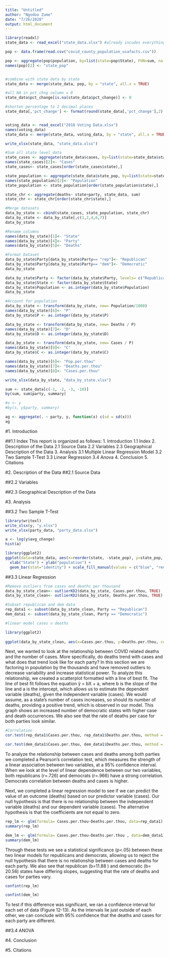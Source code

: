 ---
title: "Untitled"
author: "Ngodoo Zume"
date: "7/26/2020"
output: html_document
---
```{r, include=FALSE}
library(readxl)
state_data <- read_excel("state_data.xlsx") #already incudes everything below

pop <- data.frame(read.csv("covid_county_population_usafacts.csv"))

pop <- aggregate(pop$population, by=list(state=pop$State), FUN=sum, na.rm=TRUE)
names(pop)[2] <- "state_pop"


#combine with state data by state
state_data <- merge(state_data, pop, by = "state", all.x = TRUE)

#all NA in pct_chng column = 0 
state_data$pct_change[is.na(state_data$pct_change)] <- 0

#shorten percentage to 2 decimal places
state_data[,'pct_change'] <- format(round(state_data[,'pct_change'],2),nsmall=2)


voting_data <- read_excel("2018 Voting Data.xlsx")
names(voting_data)
state_data <- merge(state_data, voting_data, by = "state", all.x = TRUE)

write_xlsx(state_data, "state_data.xlsx")

#Sum all state level data  
state_cases <- aggregate(state_data$cases, by=list(state=state_data$state), FUN=sum)
names(state_cases)[2]<- "Cases"
state_cases<- state_cases[order(state_cases$state),]

state_population <- aggregate(state_data$state_pop, by=list(state=state_data$state), FUN=mean)
names(state_population)[2]<- "Population"
state_population <- state_population[order(state_population$state),]

state_chr <- aggregate(deaths~ state+party, state_data, sum)
state_chr <- state_chr[order(state_chr$state),]

#Merge datasets 
data_by_state <- cbind(state_cases, state_population, state_chr)
data_by_state <- data_by_state[,c(1,2,4,6,7)]
data_by_state

#Rename columns
names(data_by_state)[1]<- "State"
names(data_by_state)[4]<- "Party"
names(data_by_state)[5]<- "Deaths"

#Format Dataset
data_by_state$Party[data_by_state$Party== "rep"]<- "Republican"
data_by_state$Party[data_by_state$Party== "dem"]<- "Democratic"
data_by_state

data_by_state$Party <- factor(data_by_state$Party, levels= c("Republican", "Democratic"))
data_by_state$State <- factor(data_by_state$State)
data_by_state$Population <- as.integer(data_by_state$Population)
data_by_state

#Account for population
data_by_state <- transform(data_by_state, new= Population/1000)
names(data_by_state)[6]<- "P"
data_by_state$P <- as.integer(data_by_state$P)

data_by_state <- transform(data_by_state, new= Deaths / P)
names(data_by_state)[7]<- "D"
data_by_state$D <- as.integer(data_by_state$D)

data_by_state <- transform(data_by_state, new= Cases / P)
names(data_by_state)[8]<- "C"
data_by_state$C <- as.integer(data_by_state$C)

names(data_by_state)[6]<- "Pop.per.thou"
names(data_by_state)[7]<- "Deaths.per.thou"
names(data_by_state)[8]<- "Cases.per.thou"

write_xlsx(data_by_state, "data_by_state.xlsx")
```

```{r, include=FALSE}
sum <- state_data[c(-1, -2, -3, -10)]
by(sum, sum$party, summary)
```
```{r, include= FALSE}
#s <- y
#by(s, y$party, summary)

ag <- aggregate(. ~ party, y, function(x) c(sd = sd(x)))
ag
```

#1. Introduction


##1.1 Index
This report is organized as follows: 
1. Introduction
1.1 Index
2. Description of the Data
2.1 Source Data
2.2 Variables
2.3 Geographical Description of the Data
3. Analysis
3.1 Multiple Linear Regression Model
3.2 Two Sample T-Test
3.3 Linear Regression 
3.4 Anova 
4. Conclusion
5. Citations

#2. Description of the Data 
##2.1 Source Data

##2.2 Variables

##2.3 Geographical Description of the Data 

#3. Analysis

##3.2 Two Sample T-Test

```{r}
library(writexl)
write_xlsx(y, "y.xlsx")
write_xlsx(party_data, "party_data.xlsx")
```
```{r}
a <- log(y$avg_change)
hist(a)
```
```{r}
library(ggplot2)
ggplot(data=state_data, aes(x=reorder(state, -state_pop), y=state_pop, fill=party)) + ggtitle("state population") +
  xlab("State") + ylab("population") +
  geom_bar(stat="identity") + scale_fill_manual(values = c("blue", "red")) + theme(axis.text.x=element_text(angle=90, hjust=1), plot.title = element_text(hjust = 0.5,  size=14, face="bold"))
```

##3.3 Linear Regression 
```{r, include=FALSE}
#Remove outliers from cases and deaths per thousand 
data_by_state_clean<- outlierKD2(data_by_state, Cases.per.thou, TRUE)
data_by_state_clean<- outlierKD2(data_by_state, Deaths.per.thou, TRUE)
```
```{r, include=FALSE}
#Subset republican and dem data 
rep_data1 <- subset(data_by_state_clean, Party == "Republican")
dem_data1 <- subset(data_by_state_clean, Party == "Democratic")
```
```{r}
#linear model cases v deaths

library(ggplot2)
 
ggplot(data_by_state_clean, aes(x=Cases.per.thou, y=Deaths.per.thou, color=Party))+ geom_point()+labs(title="Scatterplot", subtitle = "Deaths vs Cases", x= "Cases (per 1,000)", y= "Deaths (per 1,000)") +geom_smooth(method = "lm" )+ scale_color_manual(values=c("red", "blue"))+ xlim(c(0,850))+ ylim(c(0,50))

```
Next, we wanted to look at the relationship between COVID related deaths and the number of cases. More specifically, do deaths trend with cases and what does that trend look like for each party? In this section we are factoring in population by the thousands and have removed outliers to decrease variability and increase statistical power. To analyze this relationship, we created a scatterplot formatted with a line of best fit. The line of best fit follows the equation ŷ = bX + a, where b is the slope of the line and a is the intercept, which allows us to estimate the dependent variable (deaths), given the independent variable (cases). We would assume, as a state’s number of cases  increases, so should its number of deaths, providing a positive trend, which is observed in our model. This graph shows an increased number of democratic states with higher case and death occurrences. We also see that the rate of deaths per case for both parties look similar. 

```{r}
#Correlation
cor.test(rep_data1$Cases.per.thou, rep_data1$Deaths.per.thou, method = "pearson", conf.level = 0.95)
```
```{r}
cor.test(dem_data1$Cases.per.thou, dem_data1$Deaths.per.thou, method = "pearson", conf.level = 0.95)
```
To analyze the relationship between cases and deaths among both parties we completed a Pearson's correlation test, which measures the strength of a linear association between two variables, at a 95% confidence interval. When we look at the level of linear dependence between our two variables, both republicans (r=.726) and democrats (r=.966) have a strong correlation. Democrats correlation between deaths and cases is higher. 

Next, we completed a linear regression model to see if we can predict the value of an outcome (deaths) based on our predictor variable (cases). Our null hypothesis is that there is no relationship between the independent variable (deaths) and our dependent variable (cases). The alternative hypothesis is that the coefficients are not equal to zero.

```{r}
rep_lm <- glm(formula= Cases.per.thou~Deaths.per.thou, data=rep_data1)
summary(rep_lm)
```
```{r}
dem_lm <- glm(formula= Cases.per.thou~Deaths.per.thou , data=dem_data1)
summary(dem_lm)
```
Through these tests we see a statistical significance (p<.05) between these two linear models for republicans and democrats, allowing us to reject the null hypothesis that there is no relationship between cases and deaths for each party. We also see that republican (b=11.88 ) and democratic (b= 20.56) states have differing slopes, suggesting that the rate of deaths and cases for parties vary. 
```{r}
confint(rep_lm)
```
```{r}
confint(dem_lm)
```
To test if this difference was significant, we ran a confidence interval for each set of data (Figure 12-13). As the intervals lie just outside of each other, we can conclude with 95% confidence that the deaths and cases for each party are different. 

##3.4 ANOVA

#4. Conclusion

#5. Citations 
